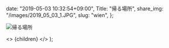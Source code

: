 
  date: "2019-05-03 10:32:54+09:00",
  Title: "帰る場所",
  share_img: "/images/2019_05_03_1.JPG",
  slug: "wien",
};

![帰る場所](/images/2019_05_03_1.JPG)

  <>
    <Head>
      <title>{meta.Title} | 異郷好実</title>
    </Head>
    <PostLayout meta={meta}>{children}</PostLayout>
  </>
);
